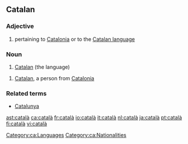 ==Catalan==

=== Adjective ===
{{ca-adj|f=catalana|mpl=catalans|fpl=catalanes}}

# pertaining to [[w:Catalonia|Catalonia]] or to the [[w:Catalan language|Catalan language]]

=== Noun===
{{ca-noun-m-unc}}

# [[Catalan]] (the language)

{{ca-noun-mf|f=catalana|mpl=catalans|fpl=catalanes}}

# [[Catalan]], a person from [[w:Catalonia|Catalonia]]

===Related terms===
*[[Catalunya]]

[[Category:ca:Languages]]
[[Category:ca:Nationalities]]

[[ast:català]]
[[ca:català]]
[[fr:català]]
[[io:català]]
[[it:català]]
[[nl:català]]
[[ja:català]]
[[pt:català]]
[[fi:català]]
[[vi:català]]
